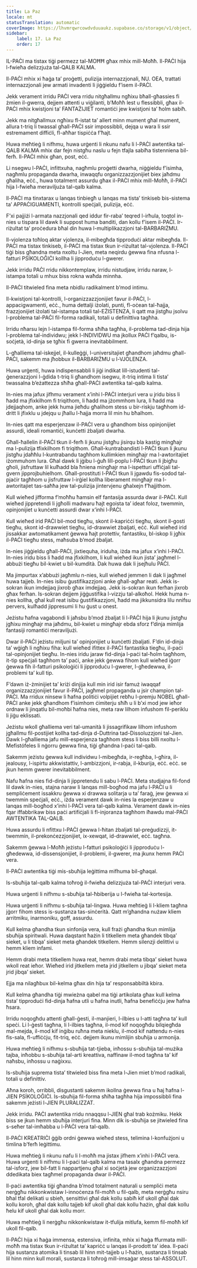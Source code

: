```yaml
---
title: La Paz
locale: mt
statusTranslation: automatic
coverImage: https://lhvmrqwrcowdvduuaukz.supabase.co/storage/v1/object/public/strapi-uploads/small_cover-educacion-fundamental.webp-2d51a7828a2b1309555be27f7e2a61a0.webp
sidebar:
    label: 17. La Paz
    order: 17
---
```

IL-PAĊI ma tistax tiġi permezz tal-MOĦĦ għax mhix mill-Moħħ. Il-PAĊI hija l-fwieħa delizzjuża tal-QALB KALMA.

Il-PAĊI mhix xi ħaġa ta’ proġetti, pulizija internazzjonali, NU. OEA, trattati internazzjonali jew armati invadenti li jiġġieldu f’isem il-PAĊI.

Jekk verament irridu PAĊI vera rridu nitgħallmu ngħixu bħall-għassies fi żmien il-gwerra, dejjem attenti u viġilanti, b’Moħħ lest u flessibbli, għax il-PAĊI mhix kwistjoni ta’ FANTAŻIJIET romantiċi jew kwistjoni ta’ ħolm sabiħ.

Jekk ma nitgħallmux ngħixu fl-istat ta’ allert minn mument għal mument, allura t-triq li twassal għall-PAĊI ssir impossibbli, dejqa u wara li ssir estremament diffiċli, fl-aħħar tispiċċa f’ħajt.

Huwa meħtieġ li nifhmu, huwa urġenti li nkunu nafu li l-PAĊI awtentika tal-QALB KALMA mhix dar fejn nistgħu naslu u fejn tfajla sabiħa tistenniena bil-ferħ. Il-PAĊI mhix għan, post, eċċ.

Li nsegwu l-PAĊI, infittxuha, nagħmlu proġetti dwarha, niġġieldu f’isimha, nagħmlu propaganda dwarha, inwaqqfu organizzazzjonijiet biex jaħdmu għaliha, eċċ., huwa totalment assurdu għax il-PAĊI mhix mill-Moħħ, il-PAĊI hija l-fwieħa meraviljuża tal-qalb kalma.

Il-PAĊI ma tinxtarax u lanqas tinbiegħ u lanqas ma tista’ tinkiseb bis-sistema ta’ APPAĊIGUAMENTI, kontrolli speċjali, pulizija, eċċ.

F’xi pajjiżi l-armata nazzjonali qed iddur fir-raba’ teqred l-irħula, toqtol in-nies u tispara lil dawk li suppost huma banditi, dan kollu f’isem il-PAĊI. Ir-riżultat ta’ proċedura bħal din huwa l-multiplikazzjoni tal-BARBARIŻMU.

Il-vjolenza toħloq aktar vjolenza, il-mibegħda tipproduċi aktar mibegħda. Il-PAĊI ma tistax tinkiseb, il-PAĊI ma tistax tkun ir-riżultat tal-vjolenza. Il-PAĊI tiġi biss għandna meta nxoltu l-Jien, meta neqirdu ġewwa fina nfusna l-fatturi PSİKOLOĞIĊI kollha li jipproduċu l-gwerer.

Jekk irridu PAĊI rridu nikkontemplaw, irridu nistudjaw, irridu naraw, l-istampa totali u mhux biss rokna waħda minnha.

Il-PAĊI titwieled fina meta nbidlu radikalment b’mod intimu.

Il-kwistjoni tal-kontrolli, l-organizzazzjonijiet favur il-PAĊI, l-appacigwamenti, eċċ., huma dettalji iżolati, punti, fl-oċean tal-ħajja, frazzjonijiet iżolati tal-istampa totali tal-EŻISTENZA, li qatt ma jistgħu jsolvu l-problema tal-PAĊI fil-forma radikali, totali u definittiva tagħha.

Irridu nħarsu lejn l-istampa fil-forma sħiħa tagħha, il-problema tad-dinja hija l-problema tal-individwu; jekk l-INDIVIDWU ma jkollux PAĊI f’qalbu, is-soċjetà, id-dinja se tgħix fi gwerra inevitabbilment.

L-għalliema tal-iskejjel, il-kulleġġi, l-universitajiet għandhom jaħdmu għall-PAĊI, sakemm ma jħobbux il-BARBARIŻMU u l-VJOLENZA.

Huwa urġenti, huwa indispensabbli li jiġi indikat lill-istudenti tal-ġenerazzjoni l-ġdida t-triq li għandhom isegwu, it-triq intima li tista’ twassalna b’eżattezza sħiħa għall-PAĊI awtentika tal-qalb kalma.

In-nies ma jafux jifhmu verament x’inhi l-PAĊI interjuri vera u jridu biss li ħadd ma jfixkilhom fi triqithom, li ħadd ma jżommhom lura, li ħadd ma jdejjaqhom, anke jekk huma jieħdu għalihom stess u bir-riskju tagħhom id-dritt li jfixklu u jdejqu u jħallu l-ħajja morra lil min hu bħalhom.

In-nies qatt ma esperjenzaw il-PAĊI vera u għandhom biss opinjonijiet assurdi, ideali romantiċi, kunċetti żbaljati dwarha.

Għall-ħallelin il-PAĊI tkun il-ferħ li jkunu jistgħu jisirqu bla kastig mingħajr ma l-pulizija tfixkilhom fi triqithom. Għall-kuntrabandisti l-PAĊI tkun li jkunu jistgħu jdaħħlu l-kuntrabandu tagħhom kullimkien mingħajr ma l-awtoritajiet iżommuhom lura. Għal dawk li jġibu l-ġuħ lill-poplu l-PAĊI tkun li jbigħu għoli, jisfruttaw lil kulħadd bla ħniena mingħajr ma l-ispetturi uffiċjali tal-gvern jipprojbuhielhom. Għall-prostituti l-PAĊI tkun li jgawdu fis-sodod tal-pjaċir tagħhom u jisfruttaw l-irġiel kollha liberament mingħajr ma l-awtoritajiet tas-saħħa jew tal-pulizija jintervjenu għalxejn f’ħajjithom.

Kull wieħed jifforma f’moħħu ħamsin elf fantasija assurda dwar il-PAĊI. Kull wieħed jippretendi li jgħolli madwaru ħajt egoista ta’ ideat foloz, twemmin, opinjonijiet u kunċetti assurdi dwar x’inhi l-PAĊI.

Kull wieħed irid PAĊI bil-mod tiegħu, skont il-kapriċċi tiegħu, skont il-gosti tiegħu, skont id-drawwiet tiegħu, id-drawwiet żbaljati, eċċ. Kull wieħed irid jissakkar awtomatikament ġewwa ħajt protettiv, fantastiku, bl-iskop li jgħix il-PAĊI tiegħu stess, maħsuba b’mod żbaljat.

In-nies jiġġieldu għall-PAĊI, jixtiequha, iriduha, iżda ma jafux x’inhi l-PAĊI. In-nies iridu biss li ħadd ma jfixkilhom, li kull wieħed ikun jista’ jagħmel l-abbużi tiegħu bil-kwiet u bil-kumdità. Dak huwa dak li jsejħulu PAĊI.

Ma jimpurtax x’abbużi jagħmlu n-nies, kull wieħed jemmen li dak li jagħmel huwa tajjeb. In-nies isibu ġustifikazzjoni anke għall-agħar reati. Jekk is-sokran ikun imdejjaq jixrob għax imdejjaq. Jekk is-sokran ikun ferħan jixrob għax ferħan. Is-sokran dejjem jiġġustifika l-vizzju tal-alkoħol. Hekk huma n-nies kollha, għal kull reat isibu ġustifikazzjoni, ħadd ma jikkunsidra lilu nnifsu pervers, kulħadd jippresumi li hu ġust u onest.

Jeżistu ħafna vagabondi li jaħsbu b’mod żbaljat li l-PAĊI hija li jkunu jistgħu jgħixu mingħajr ma jaħdmu, bil-kwiet u mingħajr ebda sforz f’dinja mimlija fantasiji romantiċi meraviljużi.

Dwar il-PAĊI jeżistu miljuni ta’ opinjonijiet u kunċetti żbaljati. F’din id-dinja ta’ wġigħ li ngħixu fiha: kull wieħed ifittex il-PAĊI fantastika tiegħu, il-paċi tal-opinjonijiet tiegħu. In-nies iridu jaraw fid-dinja l-paċi tal-ħolm tagħhom, it-tip speċjali tagħhom ta’ paċi, anke jekk ġewwa fihom kull wieħed iġorr ġewwa fih il-fatturi psikoloġiċi li jipproduċu l-gwerer, l-għedewwa, il-problemi ta’ kull tip.

F’dawn iż-żminijiet ta’ kriżi dinjija kull min irid isir famuż iwaqqaf organizzazzjonijiet favur il-PAĊI, jagħmel propaganda u jsir champion tal-PAĊI. Ma rridux ninsew li ħafna politiċi volpijiet rebħu l-premju NOBEL għall-PAĊI anke jekk għandhom f’isimhom ċimiterju sħiħ u li b’xi mod jew ieħor ordnaw li jinqatlu bil-moħbi ħafna nies, meta raw lilhom infushom fil-periklu li jiġu eklissati.

Jeżistu wkoll għalliema veri tal-umanità li jissagrifikaw lilhom infushom jgħallmu fil-postijiet kollha tad-dinja d-Duttrina tad-Dissoluzzjoni tal-Jien. Dawk l-għalliema jafu mill-esperjenza tagħhom stess li biss billi nxoltu l-Mefistófeles li nġorru ġewwa fina, tiġi għandna l-paċi tal-qalb.

Sakemm jeżistu ġewwa kull individwu l-mibegħda, ir-regħba, l-għira, il-jealousy, l-ispirtu akkwistattiv, l-ambizzjoni, ir-rabja, il-kburija, eċċ. eċċ. se jkun hemm gwerer inevitabbilment.

Nafu ħafna nies fid-dinja li jippretendu li sabu l-PAĊI. Meta studjajna fil-fond lil dawk in-nies, stajna naraw li lanqas mill-bogħod ma jafu l-PAĊI u li sempliċement issakkru ġewwa xi drawwa solitarja u ta’ faraġ, jew ġewwa xi twemmin speċjali, eċċ., iżda verament dawk in-nies la esperjenzaw u lanqas mill-bogħod x’inhi l-PAĊI vera tal-qalb kalma. Verament dawk in-nies fqar iffabbrikaw biss paċi artifiċjali li fl-injoranza tagħhom iħawdu mal-PAĊI AWTENTIKA TAL-QALB.

Huwa assurdu li nfittxu l-PAĊI ġewwa l-ħitan żbaljati tal-preġudizzji, it-twemmin, il-prekonċezzjonijiet, ix-xewqat, id-drawwiet, eċċ. tagħna.

Sakemm ġewwa l-Moħħ jeżistu l-fatturi psikoloġiċi li jipproduċu l-għedewwa, id-dissensjonijiet, il-problemi, il-gwerer, ma jkunx hemm PAĊI vera.

Il-PAĊI awtentika tiġi mis-sbuħija leġittima mifhuma bil-għaqal.

Is-sbuħija tal-qalb kalma toħroġ il-fwieħa delizzjuża tal-PAĊI interjuri vera.

Huwa urġenti li nifhmu s-sbuħija tal-ħbiberija u l-fwieħa tal-kortesija.

Huwa urġenti li nifhmu s-sbuħija tal-lingwa. Huwa meħtieġ li l-kliem tagħna jġorr fihom stess is-sustanza tas-sinċerità. Qatt m’għandna nużaw kliem arritmiku, inarmoniku, goff, assurdu.

Kull kelma għandha tkun sinfonija vera, kull frażi għandha tkun mimlija sbuħija spiritwali. Huwa daqstant ħażin li titkellem meta għandek tibqa’ sieket, u li tibqa’ sieket meta għandek titkellem. Hemm silenzji delittivi u hemm kliem infami.

Hemm drabi meta titkellem huwa reat, hemm drabi meta tibqa’ sieket huwa wkoll reat ieħor. Wieħed irid jitkellem meta jrid jitkellem u jibqa’ sieket meta jrid jibqa’ sieket.

Ejja ma nilagħbux bil-kelma għax din hija ta’ responsabbiltà kbira.

Kull kelma għandha tiġi mwieżna qabel ma tiġi artikolata għax kull kelma tista’ tipproduċi fid-dinja ħafna utli u ħafna inutli, ħafna benefiċċju jew ħafna ħsara.

Irridu noqogħdu attenti għall-ġesti, il-manjieri, l-ilbies u l-atti tagħna ta’ kull speċi. Li l-ġesti tagħna, li l-ilbies tagħna, il-mod kif noqogħdu bilqiegħda mal-mejda, il-mod kif inġibu ruħna meta nieklu, il-mod kif nattendu n-nies fis-sala, fl-uffiċċju, fit-triq, eċċ. dejjem ikunu mimlijin sbuħija u armonija.

Huwa meħtieġ li nifhmu s-sbuħija tat-tjieba, inħossu s-sbuħija tal-mużika tajba, inħobbu s-sbuħija tal-arti kreattiva, naffinaw il-mod tagħna ta’ kif naħsbu, inħossu u naġixxu.

Is-sbuħija suprema tista’ titwieled biss fina meta l-Jien miet b’mod radikali, totali u definittiv.

Aħna koroh, orribbli, disgustanti sakemm ikollna ġewwa fina u ħaj ħafna l-JIEN PSİKOLOĞIĊI. Is-sbuħija fil-forma sħiħa tagħha hija impossibbli fina sakemm jeżisti l-JIEN PLURALIZZAT.

Jekk irridu. PAĊI awtentika rridu nnaqqsu l-JIEN għal trab kożmiku. Hekk biss se jkun hemm sbuħija interjuri fina. Minn dik is-sbuħija se jitwieled fina s-seħer tal-imħabba u l-PAĊI vera tal-qalb.

Il-PAĊI KREATRIĊI ġġib ordni ġewwa wieħed stess, telimina l-konfużjoni u timlina b’ferħ leġittimu.

Huwa meħtieġ li nkunu nafu li l-moħħ ma jistax jifhem x’inhi l-PAĊI vera. Huwa urġenti li nifhmu li l-paċi tal-qalb kalma ma tasalx għandna permezz tal-isforz, jew bil-fatt li nappartjenu għal xi soċjetà jew organizzazzjoni ddedikata biex tagħmel propaganda dwar il-PAĊI.

Il-paċi awtentika tiġi għandna b’mod totalment naturali u sempliċi meta nerġgħu nikkonkwistaw l-innoċenza fil-moħħ u fil-qalb, meta nerġgħu nsiru bħal tfal delikati u sbieħ, sensittivi għal dak kollu sabiħ kif ukoll għal dak kollu koroh, għal dak kollu tajjeb kif ukoll għal dak kollu ħażin, għal dak kollu ħelu kif ukoll għal dak kollu morr.

Huwa meħtieġ li nerġgħu nikkonkwistaw it-tfulija mitlufa, kemm fil-moħħ kif ukoll fil-qalb.

Il-PAĊI hija xi ħaġa immensa, estensiva, infinita, mhix xi ħaġa ffurmata mill-moħħ ma tistax tkun ir-riżultat ta’ kapriċċ u lanqas il-prodott ta’ idea. Il-paċi hija sustanza atomika li tinsab lil hinn mit-tajjeb u l-ħażin, sustanza li tinsab lil hinn minn kull morali, sustanza li toħroġ mill-imsaġar stess tal-ASSOLUT.

